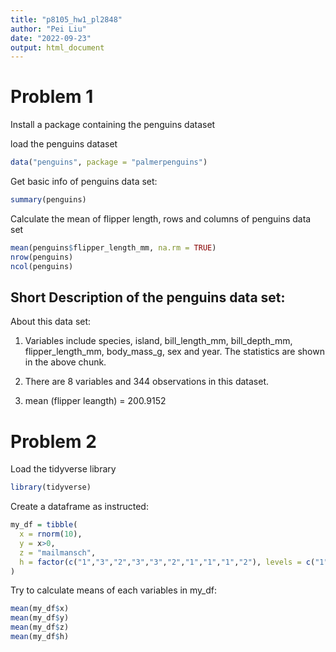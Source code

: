 ```yaml
---
title: "p8105_hw1_pl2848"
author: "Pei Liu"
date: "2022-09-23"
output: html_document
---
```


# Problem 1
Install a package containing the penguins dataset

load the penguins dataset
```r
data("penguins", package = "palmerpenguins")
```

Get basic info of penguins data set:
```r
summary(penguins)
```

Calculate the mean of flipper length, rows and columns of penguins data set
```r
mean(penguins$flipper_length_mm, na.rm = TRUE)
nrow(penguins)
ncol(penguins)
```

## Short Description of the penguins data set:
About this data set:

 1. Variables include species, island, bill_length_mm, bill_depth_mm, flipper_length_mm, body_mass_g, sex and year. The statistics are shown in the above chunk.
 
 2. There are 8 variables and 344 observations in this dataset.
 
 3. mean (flipper leangth) = 200.9152
 

# Problem 2
Load the tidyverse library
```r
library(tidyverse)
```

Create a dataframe as instructed:
```r
my_df = tibble(
  x = rnorm(10),
  y = x>0,
  z = "mailmansch",
  h = factor(c("1","3","2","3","3","2","1","1","1","2"), levels = c("1", "2", "3"), labels = c("red", "blue", "green"))
)
```

Try to calculate means of each variables in my_df:
```r
mean(my_df$x)
mean(my_df$y)
mean(my_df$z)
mean(my_df$h)
```


